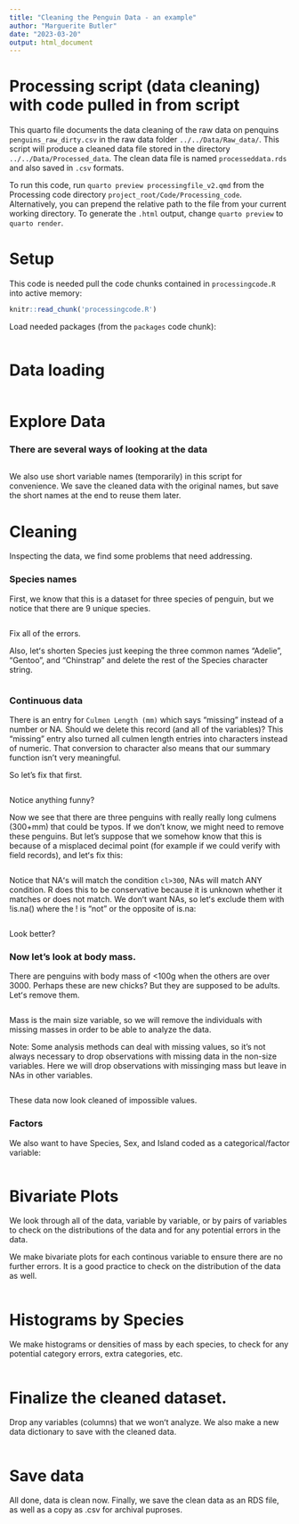 ```yaml
---
title: "Cleaning the Penguin Data - an example"
author: "Marguerite Butler"
date: "2023-03-20"
output: html_document
---
```



# Processing script (data cleaning) with code pulled in from script

This quarto file documents the data cleaning of the raw data on penquins `penguins_raw_dirty.csv` in the raw data folder `../../Data/Raw_data/`. This script will produce a cleaned data file stored in the directory `../../Data/Processed_data`. The clean data file is named `processeddata.rds` and also saved in `.csv` formats.

To run this code, run `quarto preview processingfile_v2.qmd` from the Processing code directory `project_root/Code/Processing_code`.  Alternatively, you can prepend the relative path to the file from your current working directory. To generate the `.html` output, change  `quarto preview` to `quarto render`. 

# Setup

This code is needed pull the code chunks contained in `processingcode.R` into active memory:

```r
knitr::read_chunk('processingcode.R')
```

Load needed packages (from the `packages` code chunk):

```r
```

# Data loading

```r
```

# Explore Data

### There are several ways of looking at the data

```r
```

We also use short variable names (temporarily) in this script for convenience. We save the cleaned data with the original names, but save the short names at the end to reuse them later. 

# Cleaning

Inspecting the data, we find some problems that need addressing. 

###  Species names

First, we know that this is a dataset for three species of penguin, but we notice that there are 9 unique species.

```r
```

Fix all of the errors. 

Also, letʻs shorten Species just keeping the three common names "Adelie", "Gentoo", and "Chinstrap" and delete the rest of the Species character string. 

```r
```

### Continuous data

There is an entry for `Culmen Length (mm)` which says "missing" instead of a number or NA. 
Should we delete this record (and all of the variables)?
This "missing" entry also turned all culmen length entries into characters instead of numeric.
That conversion to character also means that our summary function isn't very meaningful.

So let's fix that first.

```r
```

Notice anything funny? 

Now we see that there are three penguins with really really long culmens (300+mm) that could be typos. If we don't know, we might need to remove these penguins. But let's suppose that we somehow know that this is because of a misplaced decimal point (for example if we could verify with field records), and letʻs fix this:

```r
```

Notice that NAʻs will match the condition `cl>300`, NAs will match ANY condition. R does this to be conservative because it is unknown whether it matches or does not match. We donʻt want NAs, so letʻs exclude them with 
!is.na()  where the ! is "not" or the opposite of is.na:

```r
```


Look better?

### Now let's look at body mass.

There are penguins with body mass of <100g when the others are over 3000. 
Perhaps these are new chicks? But they are supposed to be adults. Letʻs remove them.

```r
```


Mass is the main size variable, so we will remove the individuals with missing masses in order to  be able to analyze the data. 

Note: Some analysis methods can deal with missing values, so it's not always necessary to drop observations with missing data in the non-size variables. Here we will drop observations with missinging mass but leave in NAs in other variables. 

```r
```

These data now look cleaned of impossible values. 

### Factors

We also want to have Species, Sex, and Island coded as a categorical/factor variable:

```r
```

# Bivariate Plots

We look through all of the data, variable by variable, or by pairs of variables to check on the distributions of the data and for any potential errors in the data. 

We make bivariate plots for each continous variable to ensure there are no further errors. It is a good practice to check on the distribution of the data as well. 

```r
```

# Histograms by Species

We make histograms or densities of mass by each species, to check for any potential category errors, extra categories, etc.  


```r
```


# Finalize the cleaned dataset. 

Drop any variables (columns) that we wonʻt analyze. We also make a new data dictionary to save with the cleaned data. 

```r
```
# Save data

All done, data is clean now. 
Finally, we save the clean data as an RDS file, as well as a copy as .csv for archival puproses.

```r
```




